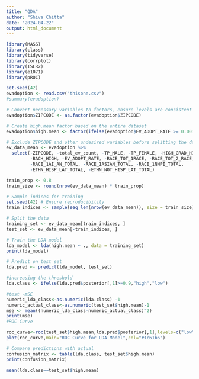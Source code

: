 ```yaml
---
title: "QDA"
author: "Shiva Chitta"
date: "2024-04-22"
output: html_document
---
```


```r
library(MASS)
library(class)
library(tidyverse)
library(corrplot)
library(ISLR2)
library(e1071)
library(pROC)

set.seed(42)
evadoption <- read.csv("thisone.csv")
#summary(evadoption)

# Convert necessary variables to factors, ensure levels are consistent
evadoption$ZIPCODE <- as.factor(evadoption$ZIPCODE)

# Create high.mean factor based on the entire dataset
evadoption$high.mean <- factor(ifelse(evadoption$EV_ADOPT_RATE >= 0.001038, "high", "low"))

# Exclude ZIPCODE and other undesired variables before splitting the data
ev_data_mean <- evadoption %>%
  select(-ZIPCODE, -total_ev_count, -TP_MALE, -TP_FEMALE, -HIGH_GRAD_HIGHER, 
         -BACH_HIGH, -EV_ADOPT_RATE, -RACE_TOT_1RACE, -RACE_TOT_2_RACE, 
         -RACE_1AI_AN_TOTAL, -RACE_1ASIAN_TOTAL, -RACE_1NHPI_TOTAL, 
         -ETHN_HISP_LAT_TOTAL, -ETHN_NOT_HISP_LAT_TOTAL)

train_prop <- 0.8
train_size <- round(nrow(ev_data_mean) * train_prop)

# Sample indices for training
set.seed(42) # Ensure reproducibility
train_indices <- sample(seq_len(nrow(ev_data_mean)), size = train_size)

# Split the data
training_set <- ev_data_mean[train_indices, ]
test_set <- ev_data_mean[-train_indices, ]

# Train the LDA model
lda_model <- lda(high.mean ~ ., data = training_set)
print(lda_model)

# Predict on test set
lda.pred <- predict(lda_model, test_set)

#increasing the threshold 
lda.class <- ifelse(lda.pred$posterior[,1]>=0.9,"high","low")

#test -mSE
numeric_lda_class<-as.numeric(lda.class) -1
numeric_actual_class<-as.numeric(test_set$high.mean)-1
mse <- mean((numeric_lda_class-numeric_actual_class)^2)
print(mse)
#ROC Curve

roc_curve<-roc(test_set$high.mean,lda.pred$posterior[,1],levels=c("low","high"))
plot(roc_curve,main="ROC Curve for LDA Model",col="#1c61b6")

# Compare predictions with actual
confusion_matrix <- table(lda.class, test_set$high.mean)
print(confusion_matrix)

mean(lda.class==test_set$high.mean)

```

